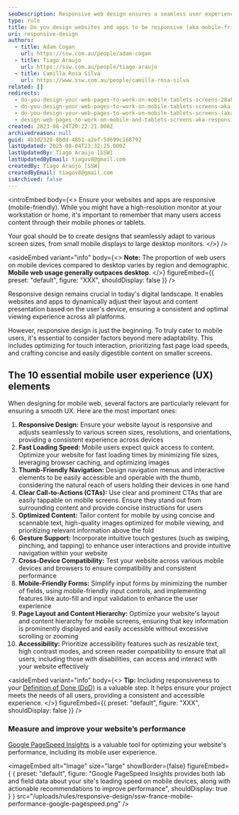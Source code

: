 ```yaml
---
seoDescription: Responsive web design ensures a seamless user experience across various devices and screen sizes by dynamically adjusting layout and content presentation based on the user's device.
type: rule
title: Do you design websites and apps to be responsive (aka mobile-friendly)?
uri: responsive-design
authors:
  - title: Adam Cogan
    url: https://ssw.com.au/people/adam-cogan
  - title: Tiago Araujo
    url: https://ssw.com.au/people/tiago-araujo
  - title: Camilla Rosa Silva
    url: https://www.ssw.com.au/people/camilla-rosa-silva
related: []
redirects:
  - do-you-design-your-web-pages-to-work-on-mobile-tablets-screens-28aka-responsive-web-design29
  - do-you-design-your-web-pages-to-work-on-mobile-tablets-screens-aka-responsive-web-design
  - do-you-design-your-web-pages-to-work-on-mobile-tablets-screens-(aka-responsive-web-design)
  - design-web-pages-to-work-on-mobile-and-tablets-screens-aka-responsive-web-design
created: 2023-08-24T20:22:21.000Z
archivedreason: null
guid: 4b3d2320-8bdd-48b1-a2ef-5d699c168792
lastUpdated: 2025-08-04T23:32:25.000Z
lastUpdatedBy: Tiago Araújo [SSW]
lastUpdatedByEmail: tiagov8@gmail.com
createdBy: Tiago Araújo [SSW]
createdByEmail: tiagov8@gmail.com
isArchived: false
---
```


<introEmbed
  body={<>
Ensure your websites and apps are responsive (mobile-friendly). While you might have a high-resolution monitor at your workstation or home, it's important to remember that many users access content through their mobile phones or tablets.

Your goal should be to create designs that seamlessly adapt to various screen sizes, from small mobile displays to large desktop monitors.
  </>}
/>

<asideEmbed
  variant="info"
  body={<>
    **Note:** The proportion of web users on mobile devices compared to desktop varies by region and demographic. **Mobile web usage generally outpaces desktop**.
  </>}
  figureEmbed={{
    preset: "default",
    figure: "XXX",
    shouldDisplay: false
  }}
/>


Responsive design remains crucial in today's digital landscape. It enables websites and apps to dynamically adjust their layout and content presentation based on the user's device, ensuring a consistent and optimal viewing experience across all platforms.

However, responsive design is just the beginning. To truly cater to mobile users, it's essential to consider factors beyond mere adaptability. This includes optimizing for touch interaction, prioritizing fast page load speeds, and crafting concise and easily digestible content on smaller screens.

## The 10 essential mobile user experience (UX) elements

When designing for mobile web, several factors are particularly relevant for ensuring a smooth UX. Here are the most important ones:

1. **Responsive Design:** Ensure your website layout is responsive and adjusts seamlessly to various screen sizes, resolutions, and orientations, providing a consistent experience across devices
2. **Fast Loading Speed:** Mobile users expect quick access to content. Optimize your website for fast loading times by minimizing file sizes, leveraging browser caching, and optimizing images
3. **Thumb-Friendly Navigation:** Design navigation menus and interactive elements to be easily accessible and operable with the thumb, considering the natural reach of users holding their devices in one hand
4. **Clear Call-to-Actions (CTAs):** Use clear and prominent CTAs that are easily tappable on mobile screens. Ensure they stand out from surrounding content and provide concise instructions for users
5. **Optimized Content:** Tailor content for mobile by using concise and scannable text, high-quality images optimized for mobile viewing, and prioritizing relevant information above the fold
6. **Gesture Support:** Incorporate intuitive touch gestures (such as swiping, pinching, and tapping) to enhance user interactions and provide intuitive navigation within your website
7. **Cross-Device Compatibility:** Test your website across various mobile devices and browsers to ensure compatibility and consistent performance
8. **Mobile-Friendly Forms:** Simplify input forms by minimizing the number of fields, using mobile-friendly input controls, and implementing features like auto-fill and input validation to enhance the user experience
9. **Page Layout and Content Hierarchy:** Optimize your website's layout and content hierarchy for mobile screens, ensuring that key information is prominently displayed and easily accessible without excessive scrolling or zooming
10. **Accessibility:** Prioritize accessibility features such as resizable text, high contrast modes, and screen reader compatibility to ensure that all users, including those with disabilities, can access and interact with your website effectively


<asideEmbed
  variant="info"
  body={<>
    **Tip:** Including responsiveness to your [Definition of Done (DoD)](/definition-of-done) is a valuable step. It helps ensure your project meets the needs of all users, providing a consistent and accessible experience.
  </>}
  figureEmbed={{
    preset: "default",
    figure: "XXX",
    shouldDisplay: false
  }}
/>


### Measure and improve your website’s performance

[Google PageSpeed Insights](https://pagespeed.web.dev/) is a valuable tool for optimizing your website's performance, including its mobile user experience.


<imageEmbed
  alt="Image"
  size="large"
  showBorder={false}
  figureEmbed={ {
    preset: "default",
    figure: "Google PageSpeed Insights provides both lab and field data about your site's loading speed on mobile devices, along with actionable recommendations to improve performance",
    shouldDisplay: true
  } }
  src="/uploads/rules/responsive-design/ssw-france-mobile-performance-google-pagespeed.png"
/>
